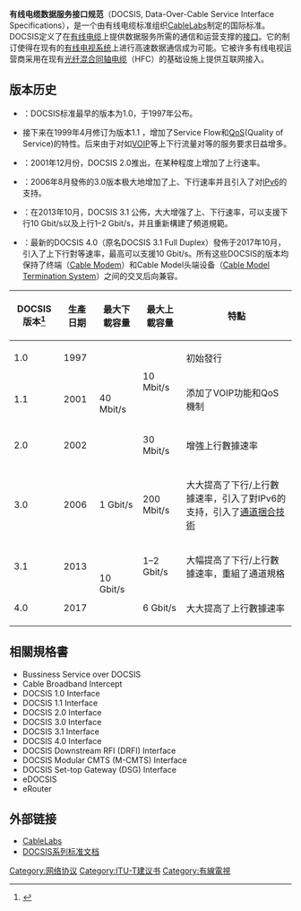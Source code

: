 {{noteTA
|G1=IT
}}
'''有线电缆数据服务接口规范'''（DOCSIS, Data-Over-Cable Service Interface Specifications），是一个由有线电缆标准组织[[CableLabs|CableLabs]]制定的国际标准。 DOCSIS定义了在[[有线电缆|有线电缆]]上提供数据服务所需的通信和运营支撑的[[接口|接口]]。它的制订使得在现有的[[有线电视|有线电视系统]]上进行高速数据通信成为可能。它被许多有线电视运营商采用在现有[[光纤混合同轴电缆|光纤混合同轴电缆]]（HFC）的基础设施上提供互联网接入。

== 版本历史 ==
* {{Visible anchor|DOCSIS 1.0}}：DOCSIS标准最早的版本为1.0，于1997年公布。
* {{Visible anchor|DOCSIS 1.1}}接下来在1999年4月修订为版本1.1 ，增加了Service Flow和[[QoS|QoS]](Quality of Service)的特性。后来由于对如[[VOIP|VOIP]]等上下行流量对等的服务要求日益增多。
* {{Visible anchor|DOCSIS 2.0}}：2001年12月份，DOCSIS 2.0推出，在某种程度上增加了上行速率。
* {{Visible anchor|DOCSIS 3.0}}：2006年8月發佈的3.0版本极大地增加了上、下行速率并且引入了对[[IPv6|IPv6]]的支持。
* {{Visible anchor|DOCSIS 3.1}}：在2013年10月，DOCSIS 3.1 公佈，大大增强了上、下行速率，可以支援下行10 Gbit/s以及上行1–2 Gbit/s，并且重新構建了頻道規範。
* {{Visible anchor|DOCSIS 4.0||text=DOCSIS 4.0}}：最新的DOCSIS 4.0（原名DOCSIS 3.1 Full Duplex）發佈于2017年10月，引入了上下行對等速率，最高可以支援10 Gbit/s。所有这些DOCSIS的版本均保持了终端（[[Cable_Modem|Cable Modem]]）和Cable Model头端设备（[[Cable_Model_Termination_System|Cable Model Termination System]]）之间的交叉后向兼容。

{| class="wikitable"
! DOCSIS版本<ref>{{Cite news|url=https://www.cablelabs.com/technologies/docsis-4-0-technology|title=DOCSIS 4.0 - CableLabs|work=CableLabs|access-date=2020-04-15|language=en-US|archive-date=2021-03-18|archive-url=https://web.archive.org/web/20210318065858/https://www.cablelabs.com/technologies/docsis-4-0-technology|dead-url=no}}</ref>
! 生產日期
! 最大下載容量
! 最大上載容量
! 特點
|-
| 1.0
| <!-- March -->1997
| rowspan="3" | 40 Mbit/s
| rowspan="2" | 10 Mbit/s
| 初始發行
|-
| 1.1
| 2001<!-- Not the same as other sources (April 1999)? -->
| 添加了VOIP功能和QoS機制
|-
| 2.0
| 2002<!-- Not the same as other sources (December 2001)? -->
| 30 Mbit/s
| 增強上行數據速率
|-
| 3.0
| <!-- August -->2006
| 1 Gbit/s<!-- Note that both of these are the WHOLE-NODE bandwidth totals, and for this case this is approximately but not exactly the maximum attainable under BEST-POSSIBLE-CASE conditions (minimum maximum conditions under the spec are closer to 160/120 (4/4 bonded), while best-case is a 32/8 bonded connection producing 1200/200). -->
| 200 Mbit/s
| 大大提高了下行/上行數據速率，引入了對IPv6的支持，引入了[[通道捆合技術|通道捆合技術]]
|-
| 3.1
| <!-- October -->2013
| rowspan="2" | 10 Gbit/s<!-- Note that both of these are the WHOLE-NODE bandwidth totals, using standardized and somewhat idealized assumptions w.r.t. bandwidth availability and spectrum allocation. However, maximums under certain conditions (wider spectrum, higher QAM utilized, etc) CAN (significantly) exceed these numbers! -->
| 1–2 Gbit/s
| 大幅提高了下行/上行數據速率，重組了通道規格
|-
| 4.0
| 2017<!-- Cable labs released the spec for use in October 2017 -->
| 6 Gbit/s
| 大大提高了上行數據速率
|}

== 相關規格書 ==
* Bussiness Service over DOCSIS
* Cable Broadband Intercept 
* DOCSIS 1.0 Interface
* DOCSIS 1.1 Interface
* DOCSIS 2.0 Interface
* DOCSIS 3.0 Interface
*DOCSIS 3.1 Interface
*DOCSIS 4.0 Interface
* DOCSIS Downstream RFI (DRFI) Interface
* DOCSIS Modular CMTS (M-CMTS) Interface
* DOCSIS Set-top Gateway (DSG) Interface
* eDOCSIS
* eRouter

== 外部链接 ==
* [https://web.archive.org/web/20200103170144/https://www.cablelabs.com/ CableLabs]
* [http://www.cablelabs.com/specs/ DOCSIS系列标准文档]

[[Category:网络协议|Category:网络协议]]

[[Category:ITU-T建议书|Category:ITU-T建议书]]
[[Category:有線電視|Category:有線電視]]